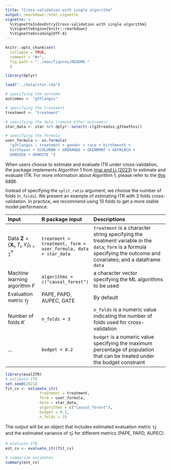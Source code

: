 ```yaml
---
title: "Cross-validation with single algorithm"
output: rmarkdown::html_vignette
vignette: >
  %\VignetteIndexEntry{Cross-validation with single algorithm}
  %\VignetteEngine{knitr::rmarkdown}
  %\VignetteEncoding{UTF-8}
---
```


```r
knitr::opts_chunk$set(
  collapse = TRUE,
  comment = "#>",
  fig.path = "../man/figures/README-"
  )

library(dplyr)

load("../data/star.rda")

# specifying the outcome
outcomes <- "g3tlangss"

# specifying the treatment
treatment <- "treatment"

# specifying the data (remove other outcomes)
star_data <- star %>% dplyr::select(-c(g3treadss,g3tmathss))

# specifying the formula
user_formula <- as.formula(
  "g3tlangss ~ treatment + gender + race + birthmonth + 
  birthyear + SCHLURBN + GRDRANGE + GKENRMNT + GKFRLNCH + 
  GKBUSED + GKWHITE ")
```


When users choose to estimate and evaluate ITR under cross-validation, the package implements Algorithm 1 from [Imai and Li
(2023)](https://arxiv.org/abs/1905.05389) to estimate and evaluate ITR. For more information about Algorithm 1, please refer to the [this page](../articles/paper_alg1.html).


Instead of specifying the `split_ratio` argument, 
we choose the number of folds (`n_folds`). We present an example of estimating ITR with 3 folds cross-validation. 
In practice, we recommend using 10 folds to get a more stable model performance. 


| Input                                                            | R package input                                               | Descriptions                                                                                                                                                         |
|:-----------------------------------------------------------------|:---------------------------------------------------------------|:---------------------------------------------------------------------------------------------------------------------------------------------------------------------|
| Data $\mathbf{Z}=\left\{\mathbf{X}_i, T_i, Y_i\right\}_{i=1}^n$ | `treatment = treatment, form = user_formula, data = star_data` | `treatment` is a character string specifying the treatment variable in the `data`; `form` is a formula specifying the outcome and covariates; and a dataframe `data` |
| Machine learning algorithm $F$                                   | `algorithms = c("causal_forest")`                              | a character vector specifying the ML algorithms to be used                                                                                                           |
| Evaluation metric $\tau_f$                                       | PAPE, PAPD, AUPEC, GATE                                        | By default                                                                                                                                                           |
| Number of folds $K$                                              | `n_folds = 3`                                                  | `n_folds` is a numeric value indicating the number of folds used for cross-validation                                                                                |
| …                                                                | `budget = 0.2`                                                 | `budget` is a numeric value specifying the maximum percentage of population that can be treated under the budget constraint                                          |


```r
library(evalITR)
# estimate ITR 
set.seed(2021)
fit_cv <- estimate_itr(
               treatment = treatment,
               form = user_formula,
               data = star_data,
               algorithms = c("causal_forest"),
               budget = 0.2,
               n_folds = 3)

```

The output will be an object that
includes estimated evaluation metric $\hat{\tau}_F$ and the estimated
variance of $\hat{\tau}_F$ for different metrics (PAPE, PAPD, AUPEC).


```r
# evaluate ITR 
est_cv <- evaluate_itr(fit_cv)

# summarize estimates
summary(est_cv)
```
